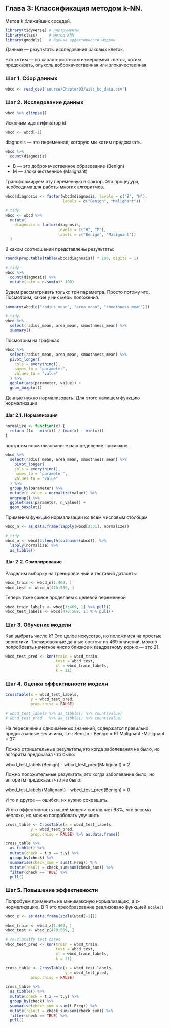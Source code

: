 ## Глава 3: Классификация методом k-NN.

Метод k ближайших соседей.

```r
library(tidyverse) # инструменты
library(class)     # метод KNN
library(gmodels)   # Оценка эффективности модели
```

Данные --- результаты исследования раковых клеток.

Что хотим --- по характеристикам измеряемых клеток, хотим предсказать, опухоль доброкачественная или злокачественная.

### Шаг 1. Сбор данных

```r
wbcd <- read_csv("source/Chapter03/wisc_bc_data.csv")
```

### Шаг 2. Исследование данных

```r
wbcd %>% glimpse()
```

Искючим идентификатор id

```r
wbcd <- wbcd[-1]
```

diagnosis --- это переменная, которую мы хотим предсказать.

```r
wbcd %>% 
  count(diagnosis)
```

  * B --- это доброкачественное образование (Benign)
  * M --- злокачественное (Malignant)

Трансформируем эту переменную в фактор. Эта процедура, необходима для работы многих алгоритмов.

```r
wbcd$diagnosis <- factor(wbcd$diagnosis, levels = c("B", "M"),
                         labels = c("Benign", "Malignant"))

# tidy:
wbcd <- wbcd %>% 
  mutate(
    diagnosis = factor(diagnosis, 
                       levels = c("B", "M"),
                       labels = c("Benign", "Malignant"))
  )
```

В каком соотношении представлены результаты:

```r
round(prop.table(table(wbcd$diagnosis)) * 100, digits = 1)

# tidy:
wbcd %>% 
  count(diagnosis) %>% 
  mutate(rate = n/sum(n)* 100)
```

Будем рассматривать только три параметра. Просто потому что. Посмотрим, какие у них меры положения.

```r
summary(wbcd[c("radius_mean", "area_mean", "smoothness_mean")])

# tidy:
wbcd %>% 
  select(radius_mean, area_mean, smoothness_mean) %>% 
  summary()
```

Посмотрим на графиках

```r
wbcd %>% 
  select(radius_mean, area_mean, smoothness_mean) %>% 
  pivot_longer(
    cols = everything(),
    names_to = "parameter",
    values_to = "value"
  ) %>% 
  ggplot(aes(parameter, value)) +
  geom_boxplot()
```

Данные нужно нормализовать. Для этого напишем функцию нормализации

#### Шаг 2.1. Нормализация

```r
normalize <- function(x) {
  return ((x - min(x)) / (max(x) - min(x)))
}
```

построим нормализованное распределение признаков

```r
wbcd %>% 
  select(radius_mean, area_mean, smoothness_mean) %>% 
    pivot_longer(
    cols = everything(),
    names_to = "parameter",
    values_to = "value"
  ) %>% 
  group_by(parameter) %>% 
  mutate(n_value = normalize(value)) %>% 
  ungroup() %>% 
  ggplot(aes(parameter, n_value)) +
  geom_boxplot()
```

Применим функцию нормализации ко всем числовым столбцам

```r
wbcd_n <- as.data.frame(lapply(wbcd[2:31], normalize))

# tidy
wbcd_n <- wbcd[2:length(colnames(wbcd))] %>% 
  lapply(normalize) %>% 
  as_tibble()
```

#### Шаг 2.2. Сэмплирование

Разделим выборку на тренировочный и тестовый датасеты

```r
wbcd_train <- wbcd_n[1:469, ]
wbcd_test <- wbcd_n[470:569, ]
```

Теперь тоже самое проделаем с целевой переменной

```r
wbcd_train_labels <- wbcd[1:469, 1] %>% pull()
wbcd_test_labels <- wbcd[470:569, 1] %>% pull()
```

### Шаг 3. Обучение модели

Как выбрать число k? Это целое искусство, но положимся на простые эвристики.
Тренировочные данные состоят из 469 значений, можно попробовать нечётное число близкое к квадратному корню --- это 21.

```r
wbcd_test_pred <- knn(train = wbcd_train, 
                      test = wbcd_test,
                      cl = wbcd_train_labels, 
                      k = 21)
```


### Шаг 4. Оценка эффективности модели

```r
CrossTable(x = wbcd_test_labels, 
           y = wbcd_test_pred,
           prop.chisq = FALSE)

# wbcd_test_labels %>% as_tibble() %>% count(value)
# wbcd_test_pred   %>% as_tibble() %>% count(value)
```

На пересечении одноимённых значений, содержатся правильно предсказанные величины, т.е.:
Benign - Benign      = 61
Malignant -Malignant = 37

Ложно отрицательные результаты,это когда заболевания не было, но алгоритм предсказал что было:

wbcd_test_labels(Benign) - wbcd_test_pred(Malignant) = 2

Ложно положительные результаты,это когда заболевание было, но алгоритм предсказал что не было:

wbcd_test_labels(Malignant) - wbcd_test_pred(Benign) = 0

И то и другое --- ошибки, их нужно сокращать.

Итого эффективность нашей модели составляет 98%, что весьма неплохо, но можно попробовать улучшить.

```r
cross_table <- CrossTable(x = wbcd_test_labels, 
           y = wbcd_test_pred,
           prop.chisq = FALSE) %>% as.data.frame()

cross_table %>% 
  as_tibble() %>% 
  mutate(check = t.x == t.y) %>% 
  group_by(check) %>% 
  summarise(check_sum = sum(t.Freq)) %>% 
  mutate(result = check_sum/sum(check_sum)) %>% 
  filter(check == TRUE) %>% 
  pull()
```

### Шаг 5. Повышение эффективности

Попробуем применить не минимаксную нормализацию, а z-нормализацию. В R это преобразование реализовано функцией `scale()`

```r
wbcd_z <- as.data.frame(scale(wbcd[-1]))
```

```r
wbcd_train <- wbcd_z[1:469, ]
wbcd_test <- wbcd_z[470:569, ]
```


```r
# re-classify test cases
wbcd_test_pred <- knn(train = wbcd_train, 
                      test = wbcd_test,
                      cl = wbcd_train_labels, 
                      k = 21)
```

```r
cross_table <- CrossTable(x = wbcd_test_labels, 
                          y = wbcd_test_pred,
           prop.chisq = FALSE)

cross_table %>% 
  as_tibble() %>% 
  mutate(check = t.x == t.y) %>% 
  group_by(check) %>% 
  summarise(check_sum = sum(t.Freq)) %>% 
  mutate(result = check_sum/sum(check_sum)) %>% 
  filter(check == TRUE) %>% 
  pull()
```

